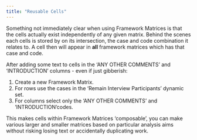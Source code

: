 ```yaml
---
title: "Reusable Cells"
---
```


Something not immediately clear when using Framework Matrices is that the cells actually exist independently of any given matrix. Behind the scenes each cells is stored by on its intersection, the case and code combination it relates to. A cell then will appear in **all** framework matrices which has that case and code.

After adding some text to cells in the 'ANY OTHER COMMENTS' and 'INTRODUCTION' columns - even if just gibberish:

1. Create a new Framework Matrix.
2. For rows use the cases in the 'Remain Interview Participants' dynamic set.
3. For columns select only the 'ANY OTHER COMMENTS' and 'INTRODUCTION'codes.

This makes cells within Framework Matrices 'composable', you can make various larger and smaller matrices based on particular analysis aims without risking losing text or accidentally duplicating work.

